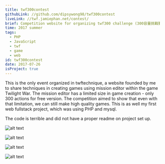 ```yaml
---
title: twf300contest
githubLink: //github.com/dipsywong98/twf300contest
liveLink: //twf.jamiephan.net/contest/
brief: Competition website for organizing twf300 challenge (300容量挑戰賽)
time: 2017 summer
tags:
  - PHP
  - JavaScript
  - twf
  - game
  - web
id: twf300contest
date: 2017-07-26
isProject: true
---
```


This is the only event organized in twftechnique, a website founded by me to share techniques in creating games using mission editor within the game Twilight War. The mission editor has a limited size in game creation - only 300 actions for free version. The competition aimed to show that even with that limitation, we can still make high quality games. This is as well my first web fullstack project, which was using PHP and mysql.

The code is terrible and did not have a proper readme on project set up.

![alt text](../public/img/posts/twf300contest/image.png)

![alt text](../public/img/posts/twf300contest/image-3.png)

![alt text](../public/img/posts/twf300contest/image-1.png)

![alt text](../public/img/posts/twf300contest/image-2.png)

